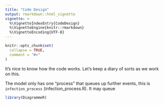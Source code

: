 ```yaml
---
title: "Code Design"
output: rmarkdown::html_vignette
vignette: >
  %\VignetteIndexEntry{CodeDesign}
  %\VignetteEngine{knitr::rmarkdown}
  %\VignetteEncoding{UTF-8}
---
```


```r
knitr::opts_chunk$set(
  collapse = TRUE,
  comment = "#>"
)
```

It's nice to know how the code works. Let's keep a diary of sorts as we work on this.

The model only has one "process" that queues up further events, this is `infection_process` (infection_process.R). It may queue

```r
library(DiagrammeR)
```
